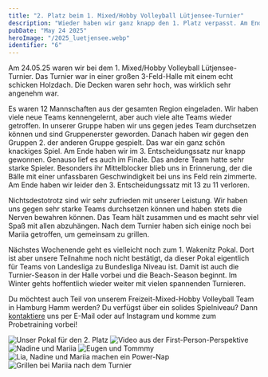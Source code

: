 ```yaml
---
title: "2. Platz beim 1. Mixed/Hobby Volleyball Lütjensee-Turnier"
description: "Wieder haben wir ganz knapp den 1. Platz verpasst. Am Ende haben wir den 3. Entscheidungssatz 13 zu 11 verloren. Trotzdem sind wir mit unserer Leistung zufrieden!"
pubDate: "May 24 2025"
heroImage: "/2025_luetjensee.webp"
identifier: "6"
---
```



Am 24.05.25 waren wir bei dem 1. Mixed/Hobby Volleyball Lütjensee-Turnier.
Das Turnier war in einer großen 3-Feld-Halle mit einem echt schicken Holzdach.
Die Decken waren sehr hoch, was wirklich sehr angenehm war.

Es waren 12 Mannschaften aus der gesamten Region eingeladen.
Wir haben viele neue Teams kennengelernt, aber auch viele alte Teams wieder getroffen.
In unserer Gruppe haben wir uns gegen jedes Team durchsetzen können und sind Gruppenerster geworden.
Danach haben wir gegen den Gruppen 2. der anderen Gruppe gespielt.
Das war ein ganz schön knackiges Spiel.
Am Ende haben wir im 3. Entscheidungssatz nur knapp gewonnen.
Genauso lief es auch im Finale.
Das andere Team hatte sehr starke Spieler.
Besonders ihr Mittelblocker blieb uns in Erinnerung, der die Bälle mit einer
unfassbaren Geschwindigkeit bei uns ins Feld rein zimmerte.
Am Ende haben wir leider den 3. Entscheidungssatz mit 13 zu 11 verloren.

Nichtsdestotrotz sind wir sehr zufrieden mit unserer Leistung.
Wir haben uns gegen sehr starke Teams durchsetzen können und haben stets die
Nerven bewahren können.
Das Team hält zusammen und es macht sehr viel Spaß mit allen abzuhängen.
Nach dem Turnier haben sich einige noch bei Mariia getroffen, um gemeinsam zu grillen.

Nächstes Wochenende geht es vielleicht noch zum 1. Wakenitz Pokal. Dort ist
aber unsere Teilnahme noch nicht bestätigt, da dieser Pokal eigentlich für
Teams von Landesliga zu Bundesliga Niveau ist.
Damit ist auch die Turnier-Season in der Halle vorbei und die Beach-Season beginnt.
Im Winter gehts hoffentlich wieder weiter mit vielen spannenden Turnieren.

<YouTube id="NuXZexs-DIw" />

Du möchtest auch Teil von unserem Freizeit-Mixed-Hobby Volleyball Team in Hamburg Hamm werden?
Du verfügst über ein solides Spielniveau?
Dann [kontaktiere](/de/contact/) uns per E-Mail oder auf Instagram und komme zum Probetraining vorbei!

![Unser Pokal für den 2. Platz](/2025_luetjensee_pokal.webp)
![Video aus der First-Person-Perspektive](/2025_luetjensee_2.webp)
![Nadine und Mariia](/2025_luetjensee_3.webp)
![Eugen und Tommmy](/2025_luetjensee_4.webp)
![Lia, Nadine und Mariia machen ein Power-Nap](/2025_luetjensee_5.webp)
![Grillen bei Mariia nach dem Turnier](/2025_luetjensee_6.webp)